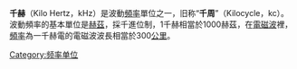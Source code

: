 '''千赫'''（Kilo Hertz，kHz）是波動[[頻率|頻率]]單位之一，旧称“'''千周'''”（Kilocycle，kc）。波動頻率的基本單位是[[赫茲|赫茲]]，採千進位制，1千赫相當於1000赫茲，在[[電磁波|電磁波]]裡，[[頻率|頻率]]為一千赫電的電磁波波長相當於300[[公里|公里]]。
{{Standard-stub}}
[[Category:频率单位|Category:频率单位]]